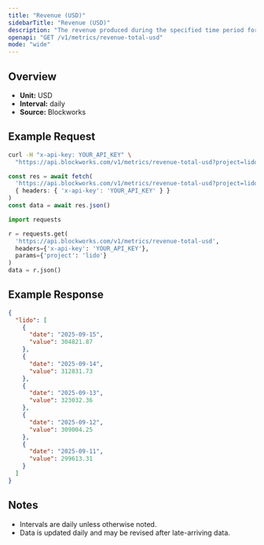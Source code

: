 ```yaml
---
title: "Revenue (USD)"
sidebarTitle: "Revenue (USD)"
description: "The revenue produced during the specified time period for given project."
openapi: "GET /v1/metrics/revenue-total-usd"
mode: "wide"
---
```


## Overview

- **Unit:** USD
- **Interval:** daily
- **Source:** Blockworks

## Example Request

<CodeGroup>

```bash cURL
curl -H "x-api-key: YOUR_API_KEY" \
  "https://api.blockworks.com/v1/metrics/revenue-total-usd?project=lido"
```

```typescript TypeScript
const res = await fetch(
  'https://api.blockworks.com/v1/metrics/revenue-total-usd?project=lido',
  { headers: { 'x-api-key': 'YOUR_API_KEY' } }
)
const data = await res.json()
```

```python Python
import requests

r = requests.get(
  'https://api.blockworks.com/v1/metrics/revenue-total-usd',
  headers={'x-api-key': 'YOUR_API_KEY'},
  params={'project': 'lido'}
)
data = r.json()
```

</CodeGroup>

## Example Response

```json
{
  "lido": [
    {
      "date": "2025-09-15",
      "value": 304821.87
    },
    {
      "date": "2025-09-14",
      "value": 312831.73
    },
    {
      "date": "2025-09-13",
      "value": 323032.36
    },
    {
      "date": "2025-09-12",
      "value": 309004.25
    },
    {
      "date": "2025-09-11",
      "value": 299613.31
    }
  ]
}
```

## Notes
- Intervals are daily unless otherwise noted.
- Data is updated daily and may be revised after late-arriving data.